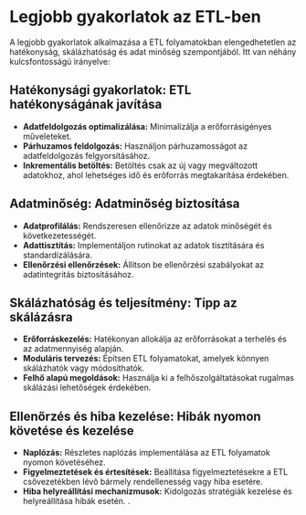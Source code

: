 # Legjobb gyakorlatok az ETL-ben

A legjobb gyakorlatok alkalmazása a ETL folyamatokban elengedhetetlen az hatékonyság, skálázhatóság és adat minőség szempontjából. Itt van néhány kulcsfontosságú irányelve:

## Hatékonysági gyakorlatok: ETL hatékonyságának javítása

- **Adatfeldolgozás optimalizálása:** Minimalizálja a erőforrásigényes műveleteket.
- **Párhuzamos feldolgozás:** Használjon párhuzamosságot az adatfeldolgozás felgyorsításához.
- **Inkrementális betöltés:** Betöltés csak az új vagy megváltozott adatokhoz, ahol lehetséges idő és erőforrás megtakarítása érdekében.

## Adatminőség: Adatminőség biztosítása

- **Adatprofilálás:** Rendszeresen ellenőrizze az adatok minőségét és következetességét.
- **Adattisztítás:** Implementáljon rutinokat az adatok tisztítására és standardizálására.
- **Ellenőrzési ellenőrzések:** Állítson be ellenőrzési szabályokat az adatintegritás biztosításához.

## Skálázhatóság és teljesítmény: Tipp az skálázásra

- **Erőforráskezelés:** Hatékonyan allokálja az erőforrásokat a terhelés és az adatmennyiség alapján.
- **Moduláris tervezés:** Építsen ETL folyamatokat, amelyek könnyen skálázhatók vagy módosíthatók.
- **Felhő alapú megoldások:** Használja ki a felhőszolgáltatásokat rugalmas skálázási lehetőségek érdekében.

## Ellenőrzés és hiba kezelése: Hibák nyomon követése és kezelése

- **Naplózás:** Részletes naplózás implementálása az ETL folyamatok nyomon követéséhez.
- **Figyelmeztetések és értesítések:** Beállítása figyelmeztetésekre a ETL csővezetékben lévő bármely rendellenesség vagy hiba esetére.
- **Hiba helyreállítási mechanizmusok:** Kidolgozás stratégiák kezelése és helyreállítása hibák esetén.
.